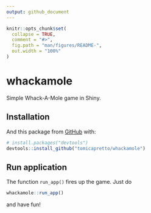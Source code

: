 ```yaml
---
output: github_document
---
```


<!-- README.md is generated from README.Rmd. Please edit that file -->

```r
knitr::opts_chunk$set(
  collapse = TRUE,
  comment = "#>",
  fig.path = "man/figures/README-",
  out.width = "100%"
)
```

# whackamole

<!-- badges: start -->
<!-- badges: end -->

Simple Whack-A-Mole game in Shiny.

## Installation


And this package from [GitHub](https://github.com/) with:

``` r
# install.packages("devtools")
devtools::install_github("tomicapretto/whackamole")
```

## Run application

The function `run_app()` fires up the game. Just do

``` r
whackamole::run_app()
```

and have fun!
